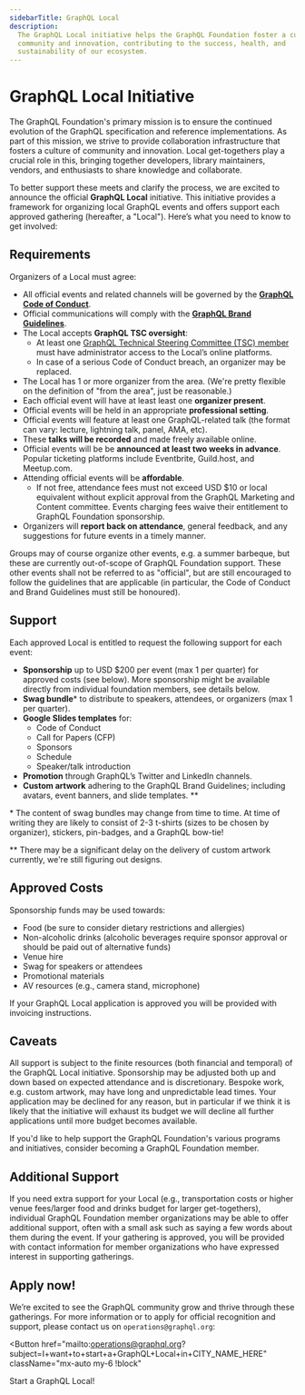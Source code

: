 ```yaml
---
sidebarTitle: GraphQL Local
description:
  The GraphQL Local initiative helps the GraphQL Foundation foster a culture of
  community and innovation, contributing to the success, health, and
  sustainability of our ecosystem.
---
```



# GraphQL Local Initiative

The GraphQL Foundation's primary mission is to ensure the continued evolution of
the GraphQL specification and reference implementations. As part of this
mission, we strive to provide collaboration infrastructure that fosters a
culture of community and innovation. Local get-togethers play a crucial role in
this, bringing together developers, library maintainers, vendors, and
enthusiasts to share knowledge and collaborate.

To better support these meets and clarify the process, we are excited to
announce the official **GraphQL Local** initiative. This initiative provides a
framework for organizing local GraphQL events and offers support each approved
gathering (hereafter, a "Local"). Here’s what you need to know to get involved:

## Requirements

Organizers of a Local must agree:

- All official events and related channels will be governed by the
  **[GraphQL Code of Conduct](https://graphql.org/codeofconduct/)**.
- Official communications will comply with the
  **[GraphQL Brand Guidelines](https://graphql.org/brand/)**.
- The Local accepts **GraphQL TSC oversight**:
  - At least one
    [GraphQL Technical Steering Committee (TSC) member](https://github.com/graphql/graphql-wg/blob/main/GraphQL-TSC.md#tsc-members)
    must have administrator access to the Local’s online platforms.
  - In case of a serious Code of Conduct breach, an organizer may be replaced.
- The Local has 1 or more organizer from the area. (We're pretty flexible on the
  definition of "from the area", just be reasonable.)
- Each official event will have at least least one **organizer present**.
- Official events will be held in an appropriate **professional setting**.
- Official events will feature at least one GraphQL-related talk (the format can
  vary: lecture, lightning talk, panel, AMA, etc).
- These **talks will be recorded** and made freely available online.
- Official events will be be **announced at least two weeks in advance**.
  Popular ticketing platforms include Eventbrite, Guild.host, and Meetup.com.
- Attending official events will be **affordable**.
  - If not free, attendance fees must not exceed USD $10 or local equivalent
    without explicit approval from the GraphQL Marketing and Content committee.
    Events charging fees waive their entitlement to GraphQL Foundation
    sponsorship.
- Organizers will **report back on attendance**, general feedback, and any
  suggestions for future events in a timely manner.

Groups may of course organize other events, e.g. a summer barbeque, but these
are currently out-of-scope of GraphQL Foundation support. These other events
shall not be referred to as "official", but are still encouraged to follow the
guidelines that are applicable (in particular, the Code of Conduct and Brand
Guidelines must still be honoured).

## Support

Each approved Local is entitled to request the following support for each
event:

- **Sponsorship** up to USD $200 per event (max 1 per quarter) for approved
  costs (see below). More sponsorship might be available directly from
  individual foundation members, see details below.
- **Swag bundle**\* to distribute to speakers, attendees, or organizers (max 1
  per quarter).
- **Google Slides templates** for:
  - Code of Conduct
  - Call for Papers (CFP)
  - Sponsors
  - Schedule
  - Speaker/talk introduction
- **Promotion** through GraphQL’s Twitter and LinkedIn channels.
- **Custom artwork** adhering to the GraphQL Brand Guidelines; including
  avatars, event banners, and slide templates. \*\*

\* The content of swag bundles may change from time to time. At time of writing
they are likely to consist of 2-3 t-shirts (sizes to be chosen by organizer),
stickers, pin-badges, and a GraphQL bow-tie!

\*\* There may be a significant delay on the delivery of custom artwork
currently, we're still figuring out designs.

## Approved Costs

Sponsorship funds may be used towards:

- Food (be sure to consider dietary restrictions and allergies)
- Non-alcoholic drinks (alcoholic beverages require sponsor approval or should
  be paid out of alternative funds)
- Venue hire
- Swag for speakers or attendees
- Promotional materials
- AV resources (e.g., camera stand, microphone)

If your GraphQL Local application is approved you will be provided with
invoicing instructions.

## Caveats

All support is subject to the finite resources (both financial and temporal) of
the GraphQL Local initiative. Sponsorship may be adjusted both up and down based
on expected attendance and is discretionary. Bespoke work, e.g. custom artwork,
may have long and unpredictable lead times. Your application may be declined for
any reason, but in particular if we think it is likely that the initiative will
exhaust its budget we will decline all further applications until more budget
becomes available.

If you'd like to help support the GraphQL Foundation's various programs and
initiatives, consider becoming a GraphQL Foundation member.

## Additional Support

If you need extra support for your Local (e.g., transportation costs or higher
venue fees/larger food and drinks budget for larger get-togethers), individual
GraphQL Foundation member organizations may be able to offer additional support,
often with a small ask such as saying a few words about them during the event.
If your gathering is approved, you will be provided with contact information for
member organizations who have expressed interest in supporting gatherings.

## Apply now!

We’re excited to see the GraphQL community grow and thrive through these
gatherings. For more information or to apply for official recognition and
support, please contact us on `operations@graphql.org`:

<Button
  href="mailto:operations@graphql.org?subject=I+want+to+start+a+GraphQL+Local+in+CITY_NAME_HERE"
  className="mx-auto my-6 !block"
>
  Start a GraphQL Local!
</Button>
